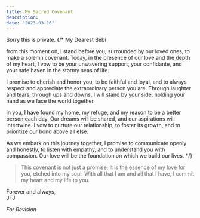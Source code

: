 ```yaml
---
title: My Sacred Covenant
description:
date: "2023-03-16"
---
```

Sorry this is private.
{/* My Dearest Bebi

from this moment on, I stand before you, surrounded by our loved ones, to make a solemn covenant. Today, in the presence of our love and the depth of my heart, I vow to be your unwavering support, your confidante, and your safe haven in the stormy seas of life.

I promise to cherish and honor you, to be faithful and loyal, and to always respect and appreciate the extraordinary person you are. Through laughter and tears, through ups and downs, I will stand by your side, holding your hand as we face the world together.

In you, I have found my home, my refuge, and my reason to be a better person each day. Our dreams will be shared, and our aspirations will intertwine. I vow to nurture our relationship, to foster its growth, and to prioritize our bond above all else.

As we embark on this journey together, I promise to communicate openly and honestly, to listen with empathy, and to understand you with compassion. Our love will be the foundation on which we build our lives. */}

> This covenant is not just a promise; it is the essence of my love for you, etched into my soul. With all that I am and all that I have, I commit my heart and my life to you. 

Forever and always,\
JTJ

*For Revision*

